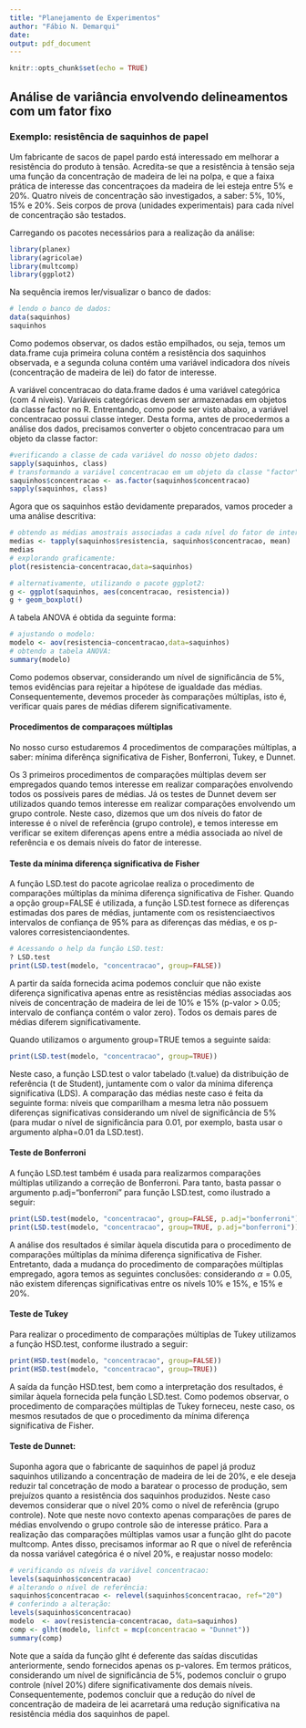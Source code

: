 ```yaml
---
title: "Planejamento de Experimentos"
author: "Fábio N. Demarqui"
date: 
output: pdf_document
---
```


```r
knitr::opts_chunk$set(echo = TRUE)
```

## Análise de variância envolvendo delineamentos com um fator fixo

### Exemplo: resistência de saquinhos de papel

 Um fabricante de sacos de papel pardo está interessado em melhorar a resistência do produto à tensão. Acredita-se que a resistência à tensão seja uma função da concentração de madeira de lei na polpa, e que a faixa prática de interesse das concentraçoes da madeira de lei esteja entre 5\% e 20\%. Quatro níveis de concentração são investigados, a saber: 5\%, 10\%, 15\% e 20\%. Seis corpos de prova (unidades experimentais) para cada nível de concentração são testados.


Carregando os pacotes necessários para a realização da análise:
```r
library(planex)
library(agricolae)
library(multcomp)
library(ggplot2)
```
Na sequência iremos ler/visualizar o banco de dados:

```r
# lendo o banco de dados:
data(saquinhos)
saquinhos
```
Como podemos observar, os dados estão empilhados, ou seja, temos um data.frame cuja primeira coluna contém a resistência dos saquinhos observada, e a segunda coluna contém uma variável indicadora dos níveis (concentração de madeira de lei) do fator de interesse.

A variável concentracao do data.frame dados é uma variável categórica (com 4 níveis). Variáveis categóricas devem ser armazenadas em objetos da classe factor no R. Entrentando, como pode ser visto abaixo, a variável  concentracao possui classe integer. Desta forma, antes de procedermos a análise dos dados, precisamos converter o objeto concentracao para um objeto da classe factor:

```r
#verificando a classe de cada variável do nosso objeto dados:
sapply(saquinhos, class)
# transformando a variável concentracao em um objeto da classe "factor":
saquinhos$concentracao <- as.factor(saquinhos$concentracao)
sapply(saquinhos, class)
```

Agora que os saquinhos estão devidamente preparados, vamos proceder a uma análise descritiva:

```r
# obtendo as médias amostrais associadas a cada nível do fator de interesse:
medias <- tapply(saquinhos$resistencia, saquinhos$concentracao, mean)
medias
# explorando graficamente:
plot(resistencia~concentracao,data=saquinhos)

# alternativamente, utilizando o pacote ggplot2:
g <- ggplot(saquinhos, aes(concentracao, resistencia))
g + geom_boxplot()
```

A tabela ANOVA é obtida da seguinte forma:

```r
# ajustando o modelo:
modelo <- aov(resistencia~concentracao,data=saquinhos)
# obtendo a tabela ANOVA:
summary(modelo)
```
Como podemos observar, considerando um nível de significância de 5\%, temos evidências para rejeitar a hipótese de igualdade das médias. Consequentemente, devemos proceder às comparações múltiplas, isto é, verificar quais pares de médias diferem significativamente. 

#### Procedimentos de comparaçoes múltiplas

No nosso curso estudaremos 4 procedimentos de comparações múltiplas, a saber: mínima diferênça significativa de Fisher, Bonferroni, Tukey, e Dunnet.

Os 3 primeiros procedimentos de comparações múltiplas devem ser empregados quando temos interesse em realizar comparações envolvendo todos os possíveis pares de médias. Já os testes de Dunnet devem ser utilizados quando temos interesse em realizar comparações envolvendo um grupo controle. Neste caso, dizemos que um dos níveis do fator de interesse é o nível de referência (grupo controle), e temos interesse em verificar se exitem diferenças apens entre a média associada ao nível de referência  e os demais níveis do fator de interesse. 

#### Teste da mínima diferença significativa de Fisher

A função LSD.test do pacote agricolae realiza o procedimento de comparações múltiplas da mínima diferença significativa de Fisher. Quando a opção group=FALSE é utilizada, a função LSD.test fornece as diferenças estimadas dos pares de médias, juntamente com os resistenciaectivos intervalos de confiança de 95\% para as diferenças das médias, e os p-valores corresistenciaondentes.

```r
# Acessando o help da função LSD.test:
? LSD.test
print(LSD.test(modelo, "concentracao", group=FALSE))
```

A partir da saída fornecida acima podemos concluir que não existe diferença significativa apenas entre as resistências médias associadas aos níveis de concentração de madeira de lei de 10\% e 15\% (p-valor > 0.05; intervalo de confiança contém o valor zero). Todos os demais pares de médias diferem significativamente.

Quando utilizamos o argumento group=TRUE temos a seguinte saída:

```r
print(LSD.test(modelo, "concentracao", group=TRUE))
```

Neste caso, a função LSD.test o valor tabelado (t.value) da distribuição de referência (t de Student), juntamente com o valor da mínima diferença significativa (LDS). A comparação das médias neste caso é feita da seguinte forma: níveis que comparilham a mesma letra não possuem diferenças significativas considerando um nível de significância de 5\% (para mudar o nível de significância para 0.01, por exemplo, basta usar o argumento alpha=0.01 da LSD.test). 

#### Teste de Bonferroni

A função LSD.test também é usada para realizarmos comparações múltiplas utilizando a correção de Bonferroni. Para tanto, basta passar o argumento p.adj="bonferroni" para função LSD.test, como ilustrado a seguir:

```r
print(LSD.test(modelo, "concentracao", group=FALSE, p.adj="bonferroni"))
print(LSD.test(modelo, "concentracao", group=TRUE, p.adj="bonferroni"))
```

A análise dos resultados é similar àquela discutida para o procedimento de comparações múltiplas da mínima diferença significativa de Fisher. Entretanto, dada a mudança do procedimento de comparações múltiplas empregado, agora temos as seguintes conclusões: considerando $\alpha=0.05$, não existem diferenças significativas entre os nívels 10\% e 15\%, e  15\% e 20\%.

#### Teste de Tukey

Para realizar o procedimento de comparações múltiplas de Tukey utilizamos a função HSD.test, conforme ilustrado a seguir:

```r
print(HSD.test(modelo, "concentracao", group=FALSE))
print(HSD.test(modelo, "concentracao", group=TRUE))
```

A saída da função HSD.test, bem como a interpretação dos resultados, é similar àquela fornecida pela função LSD.test. Como podemos observar, o procedimento de comparações múltiplas de Tukey forneceu, neste caso, os mesmos resutados de que o procedimento da mínima diferença significativa de Fisher.

#### Teste de Dunnet:

Suponha agora que o fabricante de saquinhos de papel já produz saquinhos utilizando a concentração de madeira de lei de 20\%, e ele deseja reduzir tal concetração de modo a baratear o processo de produção, sem prejuízos quanto a resistência dos saquinhos produzidos. Neste caso devemos considerar que o nível 20\% como o nível de referência (grupo controle). Note que neste novo contexto apenas comparações de pares de médias envolvendo o grupo controle são de interesse prático. Para a realização das comparações múltiplas vamos usar a função glht do pacote multcomp. Antes disso, precisamos informar ao R que o nível de referência da nossa variável categórica é o nível 20\%, e reajustar nosso modelo:

```r
# verificando os níveis da variável concentracao:
levels(saquinhos$concentracao)
# alterando o nível de referência:
saquinhos$concentracao <- relevel(saquinhos$concentracao, ref="20")
# conferindo a alteração:
levels(saquinhos$concentracao)
modelo  <- aov(resistencia~concentracao, data=saquinhos)
comp <- glht(modelo, linfct = mcp(concentracao = "Dunnet"))
summary(comp)
```

Note que a saída da função glht é deferente das saídas discutidas anteriormente, sendo fornecidos apenas os p-valores. Em termos práticos, considerando um nível de significância de 5\%, podemos concluir o grupo controle  (nível 20\%) difere significativamente dos demais níveis. Consequentemente, podemos concluir que a redução do nível de concentração de madeira de lei acarretará uma redução significativa na resistência média dos saquinhos de papel.



